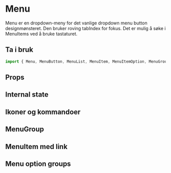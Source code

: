 
<Meta of={MenuStories} />

# Menu

Menu er en dropdown-meny for det vanlige dropdown menu button designmønsteret. Den bruker roving tabIndex for fokus. Det er mulig å søke i MenuItems ved å bruke tastaturet.

## Ta i bruk

```jsx
import { Menu, MenuButton, MenuList, MenuItem, MenuItemOption, MenuGroup, MenuOptionGr } from "@kvib/react";
```

## Props

<Card variant="outline">
  <CardBody>
    <Story of={MenuStories.Menu} />
  </CardBody>
</Card>

<Source code={MenuStrings.MenuString} dark />
<Controls of={MenuStories.Menu} />

## Internal state

<Card variant="outline">
  <CardBody>
    <Story of={MenuStories.MenuState} />
  </CardBody>
</Card>

<Source code={MenuStrings.MenuStateString} dark />

## Ikoner og kommandoer

<Card variant="outline">
  <CardBody>
    <Story of={MenuStories.MenuIconsCommands} />
  </CardBody>
</Card>

<Source code={MenuStrings.MenuIconsCommandsString} dark />

## MenuGroup

<Card variant="outline">
  <CardBody>
    <Story of={MenuStories.MenuGroup} />
  </CardBody>
</Card>

<Source code={MenuStrings.MenuGroupString} dark />

## MenuItem med link

<Card variant="outline">
  <CardBody>
    <Story of={MenuStories.MenuLink} />
  </CardBody>
</Card>

<Source code={MenuStrings.MenuLinkString} dark />

## Menu option groups

<Card variant="outline">
  <CardBody>
    <Story of={MenuStories.MenuOptionGroups} />
  </CardBody>
</Card>

<Source code={MenuStrings.MenuOptionGroupsString} dark />

